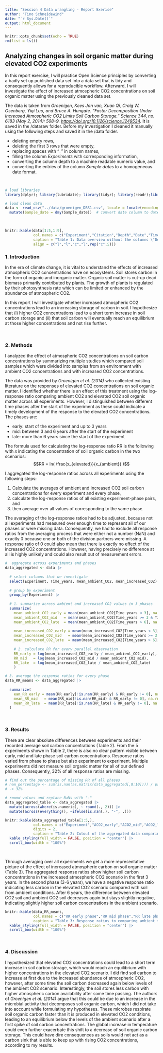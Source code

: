 ```yaml
---
title: "Session 4 Data wrangling - Report Exerise"
author: "Tino Schneidewind"
date: "`r Sys.Date()`"
output: html_document
---
```


```r
knitr::opts_chunk$set(echo = TRUE)
rm(list = ls())
```

## Analyzing changes in soil organic matter during elevated CO2 experiments
 
In this report exercise, I will practice Open Science principles by converting a badly set up published data set into a data set that is tidy and consequently allows for a reproducible workflow. Afterward, I will investigate the effect of increased atmospheric CO2 concentrations on soil organic matter using the previously cleaned data set.

The data is taken from *Groenigen, Kees Jan van, Xuan Qi, Craig W. Osenberg, Yiqi Luo, and Bruce A. Hungate. “Faster Decomposition Under Increased Atmospheric CO2 Limits Soil Carbon Storage.” Science 344, no. 6183 (May 2, 2014): 508–9. [https://doi.org/10.1126/science.1249534](https://doi.org/10.1126/science.1249534).* It is saved in the /dataraw folder. Before my investigation I cleaned it manually using the following steps and saved it in the /data folder.

* deleting empty rows,
* deleting the first 3 rows that were empty,
* replacing spaces with "_" in column names, 
* filling the column *Experiments* with corresponding information,
* converting the column depth to a machine readable numeric value, and
* converting the entries of the column *Sample dates* to a homogeneous date format.

<br>

```r
# load libraries
library(dplyr); library(lubridate); library(tidyr); library(readr);library(kableExtra);library(ggplot2)

# load clean data
data <- read_csv("../data/groenigen_DBS1.csv", locale = locale(encoding = "UTF-8"))[,1:11]|>
  mutate(Sample_date = dmy(Sample_date))  # convert date column to date class
```

<br>

```r
knitr::kable(data[1:5,1:9], 
             col.names = c("Experiment","Citation","Depth","Date","Time","AmbientCO2","IncreasedCO2", "nAmbient", "nIncreased"),
             caption = "Table 1: Data overview without the columns \"Descriptions\" and \"Value treatment\".", 
             align = c("l","l","c","l",rep("c",5)))
```

### 1. Introduction
In the era of climate change, it is vital to understand the effects of increased atmospheric CO2 concentrations have on ecosystems. Soil stores carbon in the form of organic and inorganic matter. Organic soil matter is cut-up dead biomass primarily contributed by plants. The growth of plants is regulated by their photosynthesis rate which can be limited or enhanced by the abundance of atmospheric CO2. 

In this report I will investigate whether increased atmospheric CO2 concentrations lead to an increasing storage of carbon in soil. I hypothesize that (i) higher CO2 concentrations lead to a short term increase in soil carbon storage and (ii) that soil carbon will eventually reach an equilibrium at those higher concentrations and not rise further.  

<br>

### 2. Methods
I analyzed the effect of atmospheric CO2 concentrations on soil carbon concentrations by summarizing multiple studies which compared soil samples which were divided into samples from an environment with ambient CO2 concentrations and with increased CO2 concentrations.

The data was provided by *Groenigen et al. (2014)* who collected existing literature on the responses of elevated CO2 concentrations on soil organic matter. I identified whether there is an effect of this treatment using the log-response ratio comparing ambient CO2 and elevated CO2 soil organic matter across all experiments. However, I distinguished between different time phases after the start of the experiment as these could indicate a timely development of the response to the elevated CO2 concentrations. The phases are:

* early: start of the experiment and up to 3 years
* mid: between 3 and 6 years after the start of the experiment
* late: more than 6 years since the start of the experiment

The formula used for calculating the log-response ratio RR is the following with $x$ indicating the concentration of soil organic carbon in the two scenarios:
$$RR = ln( \frac{x_{elevated}}{x_{ambient}} )$$


I aggregated the log-response ratios across all experiments using the following steps:

1. Calculate the averages of ambient and increased CO2 soil carbon concentrations for every experiment and every phase,
2. calculate the log-response ratios of all existing experiment-phase pairs, and
3. then average over all values of corresponding to the same phase.
 
 
The averaging of the log-response ratios had to be adjusted, because not all experiments had measured over enough time to represent all of our phases or were missing data. Consequently, we had to exclude all response ratios from the averaging process that were either not a number (NaN) and exactly 0 because one or both of the division partners were missing. A response ratio of 0 could also mean that there is exactly no effect of the increased CO2 concentrations. However, having precisely no difference at all is highly unlikely and could also result out of measurement errors.
<br>

```r
#  aggregate across experiments and phases
data_aggregated <- data |> 
  
  # select columns that we investigate
  select(Experiment, Time_years, mean_ambient_CO2, mean_increased_CO2) |>
  
  # group by experiment
  group_by(Experiment) |>
  
  # 1. summarize across ambient and increased CO2 values in 3 phases
  summarize(
    mean_ambient_CO2_early = mean(mean_ambient_CO2[Time_years < 3], na.rm = T),                        # early
    mean_ambient_CO2_mid   = mean(mean_ambient_CO2[Time_years >= 3 & Time_years <= 6], na.rm = T),     # mid
    mean_ambient_CO2_late  = mean(mean_ambient_CO2[Time_years > 6], na.rm = T),                        # late
    
    mean_increased_CO2_early = mean(mean_increased_CO2[Time_years < 3], na.rm = T),                    # early
    mean_increased_CO2_mid   = mean(mean_increased_CO2[Time_years >= 3 & Time_years <= 6], na.rm = T), # mid
    mean_increased_CO2_late  = mean(mean_increased_CO2[Time_years > 6], na.rm = T),                    # late
    
    # 2. calculate RR for every parallel observation 
    RR_early = log(mean_increased_CO2_early / mean_ambient_CO2_early),   # early
    RR_mid   = log(mean_increased_CO2_mid / mean_ambient_CO2_mid),       # mid
    RR_late  = log(mean_increased_CO2_late / mean_ambient_CO2_late)      # late
    )

# 3. average the response ratios for every phase
data_RR_means <- data_aggregated |>
  
  summarize(
    ean_RR_early = mean(RR_early[!is.nan(RR_early) & RR_early != 0], na.rm = T),         # early
    mean_RR_mid   = mean(RR_mid[!is.nan(RR_mid) & RR_early != 0], na.rm = T),            # mid
    mean_RR_late  = mean(RR_late[!is.nan(RR_late) & RR_early != 0], na.rm = T)           # late
  )
```


<br>

### 3. Results

There are clear absolute differences between experiments and their recorded average soil carbon concentrations (Table 2). From the 5 experiments shown in Table 2, there is also no clear pattern visible between early, mid and late phase soil carbon concentrations. Response ratios varied from phase to phase but also experiment to experiment. Multiple experiments did not measure soil organic matter for all of our defined phases. Consequently, 32% of all response ratios are missing. 

```r
# find out the percentage of missing RR of all phases
# nan_percentage <- sum(is.nan(as.matrix(data_aggregated[,8:10]))) / prod(dim(data_aggregated[,8:10])) * 100
# -> 32%

# round values and replace NaNs with "-"
data_aggregated_table <- data_aggregated |>
  mutate(across(where(is.numeric), ~ round(., 2))) |>
  mutate(across(everything(), ~ifelse(is.nan(.), "-", .)))

knitr::kable(data_aggregated_table[1:5,],  
             col.names = c("Experiment","ACO2_early","ACO2_mid","ACO2_late","ICO2_early","ICO2_mid","ICO2_late", "RR_early", "RR_mid", "RR_late"), 
             digits = 2, 
             caption = "Table 2: Cutout of the aggregated data comparing ambient CO2 concentrations (ACO2) and increased CO2 concentrations (ICO2) and their response ratios (RR) in three phases.") |>
  kable_styling(full_width = FALSE, position = "center") |>
  scroll_box(width = "100%")

```


<br>

Through averaging over all experiments we get a more representative picture of the effect of increased atmospheric carbon on soil organic matter (Table 3). The aggregated response ratios show higher soil carbon concentrations in the increased atmospheric CO2 scenario in the first 3 years. In the second phase (3-6 years), we have a negative response ratio indicating less carbon in the elevated CO2 scenario compared with soil from ambient conditions. After 6 years, the difference between elevated CO2 soil and ambient CO2 soil decreases again but stays slightly negative, indicating slightly higher soil carbon concentrations in the ambient scenario.

```r
knitr::kable(data_RR_means,  
             col.names = c("RR early phase","RR mid phase","RR late phase"), digits = 4,
             caption = "Table 3: Response ratios to comparing ambient to increased CO2 concentrations.")  |>
  kable_styling(full_width = FALSE, position = "center") |>
  scroll_box(width = "100%")

```






<br>

### 4. Discussion
I hypothesized that elevated CO2 concentrations could lead to a short term increase in soil carbon storage, which would reach an equilibrium with higher concentrations in the elevated CO2 scenario. I did find soil carbon to increase at first due to the increased abundance of atmospheric CO2, however, after some time the soil carbon decreased again below levels of the ambient CO2 scenario. Interestingly, the soil stores less carbon with higher atmospheric carbon availability after some time passing. The authors of *Groenigen et al. (2014)* argue that this could be due to an increase in the microbial activity that decomposes soil organic carbon, which I did not take into account while formulating my hypotheses. These microbes respirate soil organic carbon faster than it is produced in elevated CO2 conditions, leading to an equilibrium below the levels of the ambient scenario after a first spike of soil carbon concentrations. The global increase in temperature could even further exacerbate this shift to a decrease of soil organic carbon storage. This could have dire consequences as soils would not act as a carbon sink that is able to keep up with rising CO2 concentrations, according to my results.

<br>
